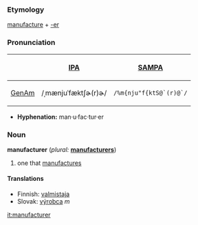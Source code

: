 ===Etymology===
[[manufacture]] + [[-er]]

===Pronunciation===
{| border=1 cellpadding=5
! !! [[w:International Phonetic Alphabet|IPA]] !! [[w:SAMPA|SAMPA]]
|-
! [[GenAm]]
| /ˌmænjuˈfæktʃɚ(r)ɚ/ || <tt>/%m{nju"f{ktS@`(r)@`/</tt>
|}

*'''Hyphenation:''' man·u·fac·tur·er

=== Noun ===
'''manufacturer''' (''plural:'' '''[[manufacturers]]''')
# one that [[manufacture|manufactures]]

==== Translations ====
*Finnish: [[valmistaja]]
*Slovak: [[výrobca]] ''m''

[[it:manufacturer]]